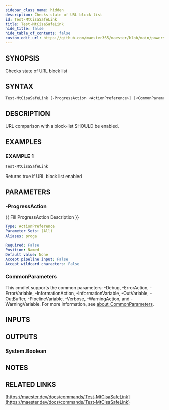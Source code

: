 ```yaml
---
sidebar_class_name: hidden
description: Checks state of URL block list
id: Test-MtCisaSafeLink
title: Test-MtCisaSafeLink
hide_title: false
hide_table_of_contents: false
custom_edit_url: https://github.com/maester365/maester/blob/main/powershell/public/Test-MtCisaSafeLink.ps1
---
```


## SYNOPSIS

Checks state of URL block list

## SYNTAX

```powershell
Test-MtCisaSafeLink [-ProgressAction <ActionPreference>] [<CommonParameters>]
```

## DESCRIPTION

URL comparison with a block-list SHOULD be enabled.

## EXAMPLES

### EXAMPLE 1

```powershell
Test-MtCisaSafeLink
```

Returns true if URL block list enabled

## PARAMETERS

### -ProgressAction

\{\{ Fill ProgressAction Description \}\}

```yaml
Type: ActionPreference
Parameter Sets: (All)
Aliases: proga

Required: False
Position: Named
Default value: None
Accept pipeline input: False
Accept wildcard characters: False
```

### CommonParameters

This cmdlet supports the common parameters: -Debug, -ErrorAction, -ErrorVariable, -InformationAction, -InformationVariable, -OutVariable, -OutBuffer, -PipelineVariable, -Verbose, -WarningAction, and -WarningVariable. For more information, see [about_CommonParameters](http://go.microsoft.com/fwlink/?LinkID=113216).

## INPUTS

## OUTPUTS

### System.Boolean

## NOTES

## RELATED LINKS

[https://maester.dev/docs/commands/Test-MtCisaSafeLink](https://maester.dev/docs/commands/Test-MtCisaSafeLink)
